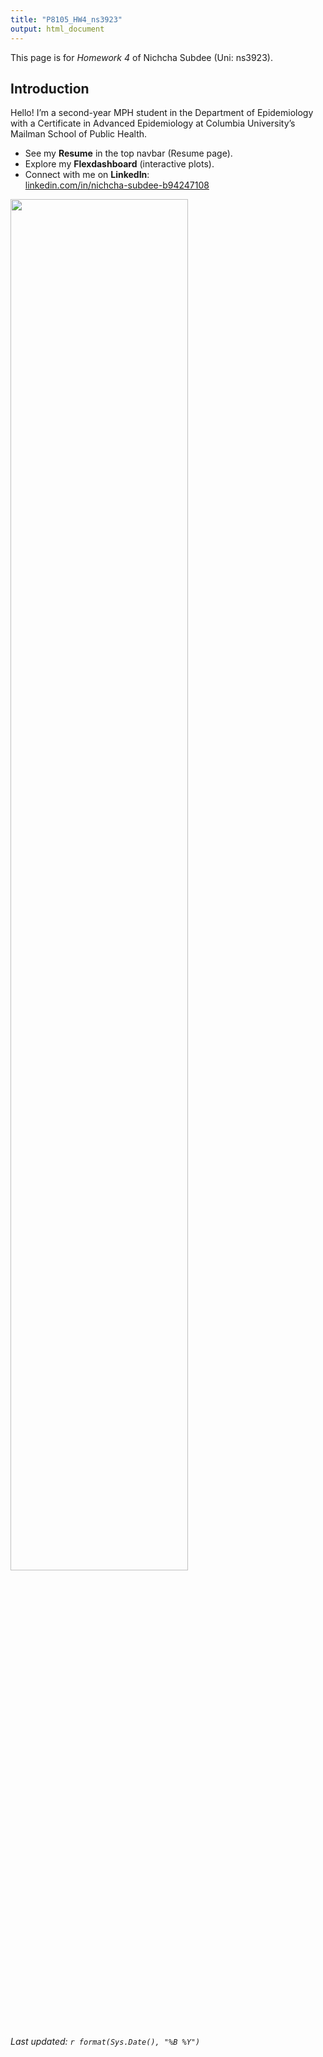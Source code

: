```yaml
---
title: "P8105_HW4_ns3923"
output: html_document
---
```


This page is for *Homework 4* of Nichcha Subdee (Uni: ns3923).

## **Introduction**

Hello! I'm a second-year MPH student in the Department of Epidemiology with a Certificate in Advanced Epidemiology at Columbia University's Mailman School of Public Health. 

- See my **Resume** in the top navbar (Resume page).
- Explore my **Flexdashboard** (interactive plots).
- Connect with me on **LinkedIn**:  
  [linkedin.com/in/nichcha-subdee-b94247108](https://www.linkedin.com/in/nichcha-subdee-b94247108/){target="_blank" rel="noopener"}
  
<img src="files/ns3923.jpg" style="width:75%">


_Last updated: `r format(Sys.Date(), "%B %Y")`_






